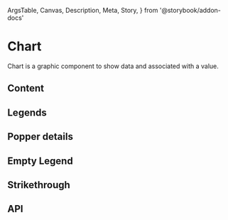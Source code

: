   ArgsTable,
  Canvas,
  Description,
  Meta,
  Story,
} from '@storybook/addon-docs'

<Meta title="Components/Chart" />

# Chart

<Description>
  Chart is a graphic component to show data and associated with a value.
</Description>

<Canvas>
  <Story name="Basic">
    <Chart
      variant="donut"
      data={[
        {
          color: '#4F1A81',
          percent: 50,
          product: 'Chocolate',
        },
        {
          color: '#F4306C',
          percent: 50,
          product: 'Strawberry',
        },
      ]}
    />
  </Story>
</Canvas>

## Content

<Canvas>
  <Story name="Content">
    <Chart
      variant="donut"
      data={[
        {
          color: '#4F1A81',
          percent: 50,
          product: 'Chocolate',
        },
        {
          color: '#F4306C',
          percent: 50,
          product: 'Strawberry',
        },
      ]}
      content="€20"
    />
  </Story>
</Canvas>

## Legends

<Canvas>
  <Story name="Legends">
    <Chart
      variant="donut"
      data={[
        {
          color: '#4F1A81',
          name: 'Chocolate',
          percent: 50,
          product: 'chocolate',
          value: '€10',
        },
        {
          color: '#F4306C',
          name: 'Strawberry',
          percent: 50,
          product: 'strawberry',
          value: '€10',
        },
      ]}
      content="€20"
      hasLegend
    />
  </Story>
</Canvas>

## Popper details

<Canvas>
  <Story name="Popper details">
    <Chart
      variant="donut"
      data={[
        {
          color: '#4F1A81',
          details: [
            {
              name: '500g black chocolate',
              value: '€5',
            },
            {
              name: '500g white chocolate',
              value: '€5',
            },
          ],
          name: 'Chocolate',
          percent: 50,
          product: 'chocolate',
          value: '€10',
        },
        {
          color: '#F4306C',
          details: [
            {
              name: '500g Strawberry from Spain',
              value: '€5',
            },
            {
              name: '500g Strawberry from France',
              value: '€5',
            },
          ],
          name: 'Strawberry',
          percent: 50,
          product: 'strawberry',
          value: '€10',
        },
      ]}
      content="€20"
      hasLegend
    />
  </Story>
</Canvas>

## Empty Legend

<Canvas>
  <Story name="Empty Legend">
    <Chart variant="donut" emptyLegend="I'm alone in the dark" hasLegend />
  </Story>
</Canvas>

## Strikethrough

<Canvas>
  <Story name="Strikethrough">
    <Chart
      variant="donut"
      hasLegend
      data={[
        {
          color: '#F4306C',
          details: [
            {
              name: 'New user discount',
              value: '€10',
            },
            {
              name: 'Summer discount',
              value: '€10',
            },
          ],
          name: 'Discount',
          needPattern: true,
          percent: 100,
          product: 'discount',
          value: '€20',
        },
      ]}
      content="€0"
    />
  </Story>
</Canvas>

## API

<ArgsTable of={Chart} />
